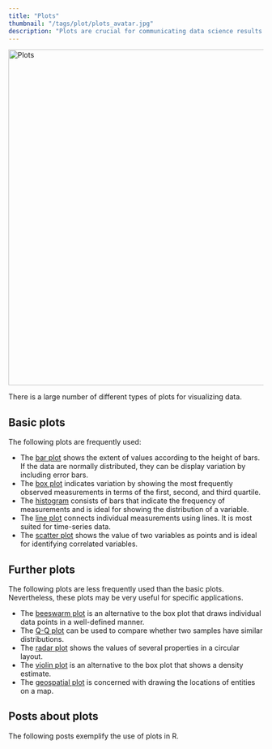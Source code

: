```yaml
---
title: "Plots"
thumbnail: "/tags/plot/plots_avatar.jpg"
description: "Plots are crucial for communicating data science results. Learn how to choose between histograms, scatter plots, and box plots."
---
```

<img src="plots_avatar.jpg" alt = "Plots" width = "1000" height = "662">

There is a large number of different types of plots for visualizing data. 

## Basic plots

The following plots are frequently used:

* The [bar plot](/post/data-visualization/barplot/) shows the extent of values according to the height of bars. If the data are normally distributed, they can be display variation by including error bars.
* The [box plot](/post/data-visualization/boxplot/) indicates variation by showing the most frequently observed measurements in terms of the first, second, and third quartile.
* The [histogram](/post/data-visualization/histogram/) consists of bars that indicate the frequency of measurements and is ideal for showing the distribution of a variable.
* The [line plot](/post/data-visualization/line-plot/) connects individual measurements using lines. It is most suited for time-series data.
* The [scatter plot](/post/data-visualization/scatterplot/) shows the value of two variables as points and is ideal for identifying correlated variables.

## Further plots

The following plots are less frequently used than the basic plots. Nevertheless, these plots may be very useful for specific applications.

* The [beeswarm plot](/post/data-visualization/boxplot_alternatives/) is an alternative to the box plot that draws individual data points in a well-defined manner.
* The [Q-Q plot](/post/statistical_test/signed_wilcox_rank_test/) can be used to compare whether two samples have similar distributions.
* The [radar plot](/post/data-visualization/radar-plot/) shows the values of several properties in a circular layout.
* The [violin plot](/post/data-visualization/boxplot_alternatives/) is an alternative to the box plot that shows a density estimate.
* The [geospatial plot](/post/machine-learning/dimensionality-reduction/) is concerned with drawing the locations of entities on a map.

## Posts about plots

The following posts exemplify the use of plots in R.
